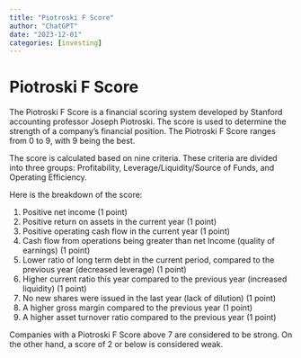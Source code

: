 ```yaml
---
title: "Piotroski F Score"
author: "ChatGPT"
date: "2023-12-01"
categories: [investing]
---
```


# Piotroski F Score

The Piotroski F Score is a financial scoring system developed by Stanford accounting professor Joseph Piotroski. The score is used to determine the strength of a company's financial position. The Piotroski F Score ranges from 0 to 9, with 9 being the best.

The score is calculated based on nine criteria. These criteria are divided into three groups: Profitability, Leverage/Liquidity/Source of Funds, and Operating Efficiency.

Here is the breakdown of the score:

1. Positive net income (1 point)
2. Positive return on assets in the current year (1 point)
3. Positive operating cash flow in the current year (1 point)
4. Cash flow from operations being greater than net Income (quality of earnings) (1 point)
5. Lower ratio of long term debt in the current period, compared to the previous year (decreased leverage) (1 point)
6. Higher current ratio this year compared to the previous year (increased liquidity) (1 point)
7. No new shares were issued in the last year (lack of dilution) (1 point)
8. A higher gross margin compared to the previous year (1 point)
9. A higher asset turnover ratio compared to the previous year (1 point)

Companies with a Piotroski F Score above 7 are considered to be strong. On the other hand, a score of 2 or below is considered weak.

